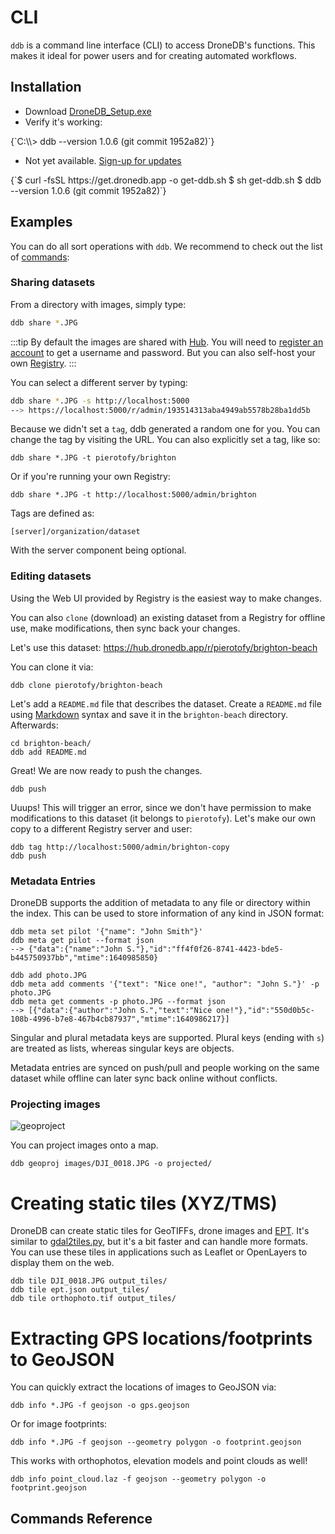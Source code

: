 

# CLI

`ddb` is a command line interface (CLI) to access DroneDB's functions. This makes it ideal for power users and for creating automated workflows.

## Installation


<Tabs>
  <TabItem value="windows" label="Windows" default>
    <ul><li>Download <a href="https://github.com/DroneDB/ddb-desktop/releases/download/v1.1.0/DroneDB_Setup.exe">DroneDB_Setup.exe</a></li>
    <li>Verify it's working:</li>
    </ul>
<CodeBlock language="bash">
{`C:\\> ddb --version
1.0.6 (git commit 1952a82)`}
    </CodeBlock>
  </TabItem>
  <TabItem value="macOS" label="macOS">
    <ul><li>Not yet available. <a href="https://docs.google.com/forms/d/e/1FAIpQLSc8OBm-j01XUrUZ2bo3nhh5SdGEVgY_gIJh9qQ2NqqWVUTABA/viewform">Sign-up for updates</a></li></ul>
  </TabItem>
  <TabItem value="linux" label="Linux">
    <CodeBlock language="bash">
{`$ curl -fsSL https://get.dronedb.app -o get-ddb.sh
$ sh get-ddb.sh
$ ddb --version
1.0.6 (git commit 1952a82)`}
    </CodeBlock>
  </TabItem>
</Tabs>

## Examples

You can do all sort operations with `ddb`. We recommend to check out
the list of [commands](#commands-reference):

### Sharing datasets

From a directory with images, simply type:

```bash
ddb share *.JPG
```

:::tip
By default the images are shared with [Hub](https://hub.dronedb.app). You will need to
[register an account](https://dronedb.app) to get a username and
password. But you can also self-host your own
[Registry](./registry).
:::

You can select a different server by typing:

```bash
ddb share *.JPG -s http://localhost:5000
--> https://localhost:5000/r/admin/193514313aba4949ab5578b28ba1dd5b
```

Because we didn't set a `tag`, ddb generated a random one for you.
You can change the tag by visiting the URL. You can also explicitly set
a tag, like so:

    ddb share *.JPG -t pierotofy/brighton

Or if you're running your own Registry:

    ddb share *.JPG -t http://localhost:5000/admin/brighton

Tags are defined as:

`[server]/organization/dataset`

With the server component being optional.

### Editing datasets

Using the Web UI provided by Registry is the easiest way to make
changes.

You can also `clone` (download) an existing dataset from a
Registry for offline use, make modifications, then sync back your
changes.

Let's use this dataset:
<https://hub.dronedb.app/r/pierotofy/brighton-beach>

You can clone it via:

    ddb clone pierotofy/brighton-beach

Let's add a `README.md` file that describes the dataset. Create a
`README.md` file using
[Markdown](https://www.markdownguide.org/cheat-sheet/) syntax and save
it in the `brighton-beach` directory. Afterwards:

    cd brighton-beach/
    ddb add README.md

Great! We are now ready to push the changes.

    ddb push

Uuups! This will trigger an error, since we don't have permission to
make modifications to this dataset (it belongs to `pierotofy`). Let's
make our own copy to a different Registry server and user:

    ddb tag http://localhost:5000/admin/brighton-copy
    ddb push

### Metadata Entries

DroneDB supports the addition of metadata to any file or directory
within the index. This can be used to store information of any kind in
JSON format:

    ddb meta set pilot '{"name": "John Smith"}'
    ddb meta get pilot --format json
    --> {"data":{"name":"John S."},"id":"ff4f0f26-8741-4423-bde5-b445750937bb","mtime":1640985850}

    ddb add photo.JPG
    ddb meta add comments '{"text": "Nice one!", "author": "John S."}' -p photo.JPG
    ddb meta get comments -p photo.JPG --format json
    --> [{"data":{"author":"John S.","text":"Nice one!"},"id":"550d0b5c-108b-4996-b7e8-467b4cb87937","mtime":1640986217}]

Singular and plural metadata keys are supported. Plural keys (ending
with `s`) are treated as lists, whereas singular keys are objects.

Metadata entries are synced on push/pull and people working on the same
dataset while offline can later sync back online without conflicts.

### Projecting images

![geoproject](https://user-images.githubusercontent.com/1951843/176517923-d391fc9b-24cb-4604-a134-51be9155c806.png)

You can project images onto a map.

    ddb geoproj images/DJI_0018.JPG -o projected/

# Creating static tiles (XYZ/TMS)

DroneDB can create static tiles for GeoTIFFs, drone images and [EPT](https://entwine.io). It's similar to
[gdal2tiles.py](https://gdal.org/programs/gdal2tiles.html), but
it's a bit faster and can handle more formats. You can use
these tiles in applications such as Leaflet or OpenLayers to display
them on the web.

    ddb tile DJI_0018.JPG output_tiles/
    ddb tile ept.json output_tiles/
    ddb tile orthophoto.tif output_tiles/
    

# Extracting GPS locations/footprints to GeoJSON

You can quickly extract the locations of images to GeoJSON via:

    ddb info *.JPG -f geojson -o gps.geojson

Or for image footprints:

    ddb info *.JPG -f geojson --geometry polygon -o footprint.geojson

This works with orthophotos, elevation models and point clouds as well!

    ddb info point_cloud.laz -f geojson --geometry polygon -o footprint.geojson


## Commands Reference

<CLIAutogen />